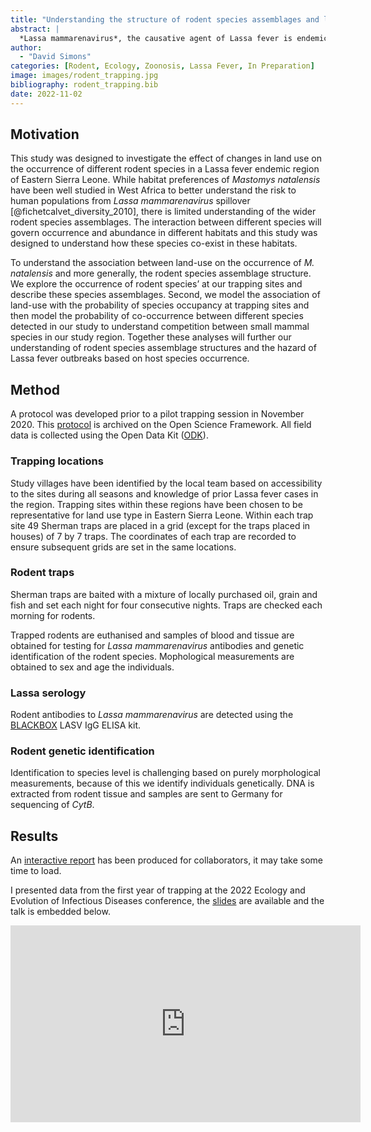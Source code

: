 ```yaml
---
title: "Understanding the structure of rodent species assemblages and land use change on the occurrence of the rodent host of Lassa Fever."
abstract: |
  *Lassa mammarenavirus*, the causative agent of Lassa fever is endemic to Eastern Sierra Leone. The principal reservoir species (*Mastomys natalensis*), is considered abundant in human dominated habitats, however, rodent species' assemblages in this context are not well described. We conducted three monthly small-mammal trapping to describe these rodent assemblages, their structure and associations with land use. We model the effect of land use on rodent species occurrence along a land use gradient and produce species distribution maps of the study region to understand current and potential *Lassa mammarenavirus* spillover hazard.
author: 
  - "David Simons"
categories: [Rodent, Ecology, Zoonosis, Lassa Fever, In Preparation]
image: images/rodent_trapping.jpg
bibliography: rodent_trapping.bib
date: 2022-11-02
---
```


## Motivation

This study was designed to investigate the effect of changes in land use on the occurrence of different rodent species in a Lassa fever endemic region of Eastern Sierra Leone. While habitat preferences of *Mastomys natalensis* have been well studied in West Africa to better understand the risk to human populations from *Lassa mammarenavirus* spillover [@fichetcalvet_diversity_2010], there is limited understanding of the wider rodent species assemblages. The interaction between different species will govern occurrence and abundance in different habitats and this study was designed to understand how these species co-exist in these habitats.

To understand the association between land-use on the occurrence of *M. natalensis* and more generally, the rodent species assemblage structure. We explore the occurrence of rodent species' at our trapping sites and describe these species assemblages. Second, we model the association of land-use with the probability of species occupancy at trapping sites and then model the probability of co-occurrence between different species detected in our study to understand competition between small mammal species in our study region. Together these analyses will further our understanding of rodent species assemblage structures and the hazard of Lassa fever outbreaks based on host species occurrence.

## Method

A protocol was developed prior to a pilot trapping session in November 2020. This [protocol](https://osf.io/usjrd/) is archived on the Open Science Framework. All field data is collected using the Open Data Kit ([ODK](https://getodk.org/)).

### Trapping locations

Study villages have been identified by the local team based on accessibility to the sites during all seasons and knowledge of prior Lassa fever cases in the region. Trapping sites within these regions have been chosen to be representative for land use type in Eastern Sierra Leone. Within each trap site 49 Sherman traps are placed in a grid (except for the traps placed in houses) of 7 by 7 traps. The coordinates of each trap are recorded to ensure subsequent grids are set in the same locations.

### Rodent traps

Sherman traps are baited with a mixture of locally purchased oil, grain and fish and set each night for four consecutive nights. Traps are checked each morning for rodents. 

Trapped rodents are euthanised and samples of blood and tissue are obtained for testing for *Lassa mammarenavirus* antibodies and genetic identification of the rodent species. Mophological measurements are obtained to sex and age the individuals.

### Lassa serology

Rodent antibodies to *Lassa mammarenavirus* are detected using the [BLACKBOX](https://www.european-virus-archive.com/detection-kit/blackbox%C2%AE-lasv-igg-elisa-kit) LASV IgG ELISA kit.

### Rodent genetic identification

Identification to species level is challenging based on purely morphological measurements, because of this we identify individuals genetically. DNA is extracted from rodent tissue and samples are sent to Germany for sequencing of *CytB*.

## Results

An [interactive report](interactive_report.html) has been produced for collaborators, it may take some time to load.

I presented data from the first year of trapping at the 2022 Ecology and Evolution of Infectious Diseases conference, the [slides](files/david_simons_EEID.pdf) are available and the talk is embedded below.

<iframe width="560" height="315" src="https://www.youtube.com/embed/vxQLYwDRvK8" title="YouTube video player" frameborder="0" allow="accelerometer; autoplay; clipboard-write; encrypted-media; gyroscope; picture-in-picture" allowfullscreen></iframe>